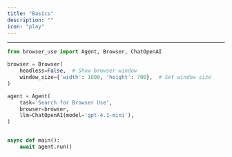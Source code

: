 ---
title: "Basics"
description: ""
icon: "play"
---


---

```python
from browser_use import Agent, Browser, ChatOpenAI

browser = Browser(
	headless=False,  # Show browser window
	window_size={'width': 1000, 'height': 700},  # Set window size
)

agent = Agent(
	task='Search for Browser Use',
	browser=browser,
	llm=ChatOpenAI(model='gpt-4.1-mini'),
)


async def main():
	await agent.run()
```
